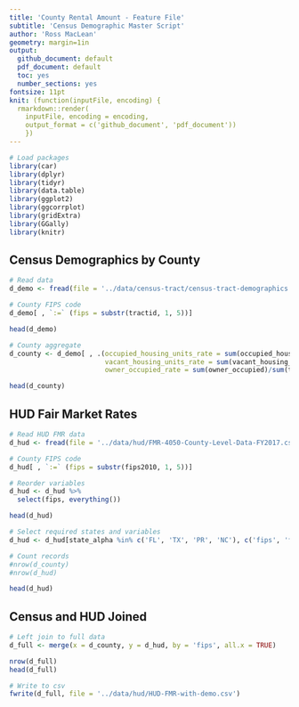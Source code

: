 ```yaml
---
title: 'County Rental Amount - Feature File'
subtitle: 'Census Demographic Master Script'
author: 'Ross MacLean'
geometry: margin=1in
output:
  github_document: default
  pdf_document: default
  toc: yes
  number_sections: yes
fontsize: 11pt
knit: (function(inputFile, encoding) {
  rmarkdown::render(
    inputFile, encoding = encoding,
    output_format = c('github_document', 'pdf_document'))
    })
---
```


```r
# Load packages
library(car)
library(dplyr)
library(tidyr)
library(data.table)
library(ggplot2)
library(ggcorrplot)
library(gridExtra)
library(GGally)
library(knitr)
```

## Census Demographics by County

```r
# Read data
d_demo <- fread(file = '../data/census-tract/census-tract-demographics.csv', encoding = 'UTF-8')

# County FIPS code
d_demo[ , `:=` (fips = substr(tractid, 1, 5))]

head(d_demo)
```

```r
# County aggregate
d_county <- d_demo[ , .(occupied_housing_units_rate = sum(occupied_housing_units) / (sum(occupied_housing_units) + sum(vacant_housing_units)),
                        vacant_housing_units_rate = sum(vacant_housing_units) / (sum(occupied_housing_units) + sum(vacant_housing_units)),
                        owner_occupied_rate = sum(owner_occupied)/sum(tenure_occupied_housing_units)), keyby = c('fips', 'county')]

head(d_county)
```

## HUD Fair Market Rates

```r
# Read HUD FMR data
d_hud <- fread(file = '../data/hud/FMR-4050-County-Level-Data-FY2017.csv', encoding = 'UTF-8')

# County FIPS code
d_hud[ , `:=` (fips = substr(fips2010, 1, 5))]

# Reorder variables
d_hud <- d_hud %>%
  select(fips, everything())

head(d_hud)

# Select required states and variables
d_hud <- d_hud[state_alpha %in% c('FL', 'TX', 'PR', 'NC'), c('fips', 'fmr0', 'fmr1', 'fmr2', 'fmr3', 'fmr4', 'metro')]

# Count records
#nrow(d_county)
#nrow(d_hud)

head(d_hud)
```

## Census and HUD Joined

```r
# Left join to full data
d_full <- merge(x = d_county, y = d_hud, by = 'fips', all.x = TRUE)

nrow(d_full)
head(d_full)

# Write to csv
fwrite(d_full, file = '../data/hud/HUD-FMR-with-demo.csv')
```




